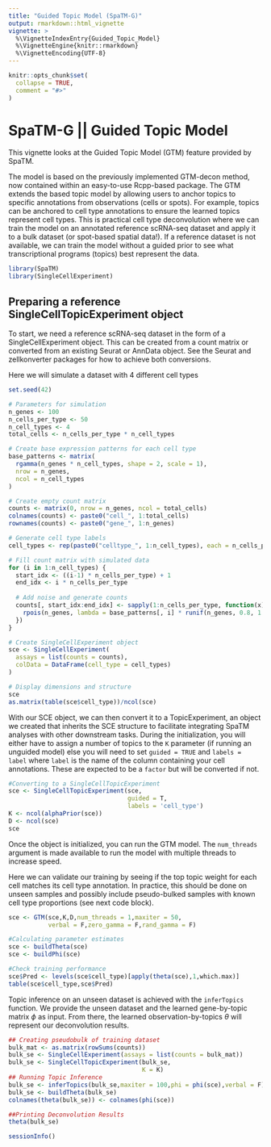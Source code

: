 ```yaml
---
title: "Guided Topic Model (SpaTM-G)"
output: rmarkdown::html_vignette
vignette: >
  %\VignetteIndexEntry{Guided_Topic_Model}
  %\VignetteEngine{knitr::rmarkdown}
  %\VignetteEncoding{UTF-8}
---
```


```r
knitr::opts_chunk$set(
  collapse = TRUE,
  comment = "#>"
)
```

# SpaTM-G \|\| Guided Topic Model

This vignette looks at the Guided Topic Model (GTM) feature provided by SpaTM.

The model is based on the previously implemented GTM-decon method, now contained within an easy-to-use Rcpp-based package. The GTM extends the based topic model by allowing users to anchor topics to specific annotations from observations (cells or spots). For example, topics can be anchored to cell type annotations to ensure the learned topics represent cell types. This is practical cell type deconvolution where we can train the model on an annotated reference scRNA-seq dataset and apply it to a bulk dataset (or spot-based spatial data!). If a reference dataset is not available, we can train the model without a guided prior to see what transcriptional programs (topics) best represent the data.

```r
library(SpaTM)
library(SingleCellExperiment)
```

## Preparing a reference SingleCellTopicExperiment object

To start, we need a reference scRNA-seq dataset in the form of a SingleCellExperiment object. This can be created from a count matrix or converted from an existing Seurat or AnnData object. See the Seurat and zellkonverter packages for how to achieve both conversions.

Here we will simulate a dataset with 4 different cell types

```r
set.seed(42)

# Parameters for simulation
n_genes <- 100
n_cells_per_type <- 50
n_cell_types <- 4
total_cells <- n_cells_per_type * n_cell_types

# Create base expression patterns for each cell type
base_patterns <- matrix(
  rgamma(n_genes * n_cell_types, shape = 2, scale = 1),
  nrow = n_genes,
  ncol = n_cell_types
)

# Create empty count matrix
counts <- matrix(0, nrow = n_genes, ncol = total_cells)
colnames(counts) <- paste0("cell_", 1:total_cells)
rownames(counts) <- paste0("gene_", 1:n_genes)

# Generate cell type labels
cell_types <- rep(paste0("celltype_", 1:n_cell_types), each = n_cells_per_type)

# Fill count matrix with simulated data
for (i in 1:n_cell_types) {
  start_idx <- ((i-1) * n_cells_per_type) + 1
  end_idx <- i * n_cells_per_type
  
  # Add noise and generate counts
  counts[, start_idx:end_idx] <- sapply(1:n_cells_per_type, function(x) {
    rpois(n_genes, lambda = base_patterns[, i] * runif(n_genes, 0.8, 1.2))
  })
}

# Create SingleCellExperiment object
sce <- SingleCellExperiment(
  assays = list(counts = counts),
  colData = DataFrame(cell_type = cell_types)
)

# Display dimensions and structure
sce
as.matrix(table(sce$cell_type))/ncol(sce)
```

With our SCE object, we can then convert it to a TopicExperiment, an object we created that inherits the SCE structure to facilitate integrating SpaTM analyses with other downstream tasks. During the initialization, you will either have to assign a number of topics to the `K` parameter (if running an unguided model) else you will need to set `guided = TRUE` and `labels = label` where `label` is the name of the column containing your cell annotations. These are expected to be a `factor` but will be converted if not.

```r
#Converting to a SingleCellTopicExperiment
sce <- SingleCellTopicExperiment(sce,
                                 guided = T,
                                 labels = 'cell_type')
K <- ncol(alphaPrior(sce))
D <- ncol(sce)
sce
```

Once the object is initialized, you can run the GTM model. The `num_threads` argument is made available to run the model with multiple threads to increase speed.

Here we can validate our training by seeing if the top topic weight for each cell matches its cell type annotation. In practice, this should be done on unseen samples and possibly include pseudo-bulked samples with known cell type proportions (see next code block).

```r
sce <- GTM(sce,K,D,num_threads = 1,maxiter = 50,
           verbal = F,zero_gamma = F,rand_gamma = F)

#Calculating parameter estimates
sce <- buildTheta(sce)
sce <- buildPhi(sce)

#Check training performance
sce$Pred <- levels(sce$cell_type)[apply(theta(sce),1,which.max)]
table(sce$cell_type,sce$Pred)
```

Topic inference on an unseen dataset is achieved with the `inferTopics` function. We provide the unseen dataset and the learned gene-by-topic matrix $\phi$ as input. From there, the learned observation-by-topics $\theta$ will represent our deconvolution results.

```r

## Creating pseudobulk of training dataset
bulk_mat <- as.matrix(rowSums(counts))
bulk_se <- SingleCellExperiment(assays = list(counts = bulk_mat))
bulk_se <- SingleCellTopicExperiment(bulk_se,
                                     K = K)
## Running Topic Inference
bulk_se <- inferTopics(bulk_se,maxiter = 100,phi = phi(sce),verbal = F)
bulk_se <- buildTheta(bulk_se)
colnames(theta(bulk_se)) <- colnames(phi(sce))

##Printing Deconvolution Results
theta(bulk_se)
```

```r
sessionInfo()
```
